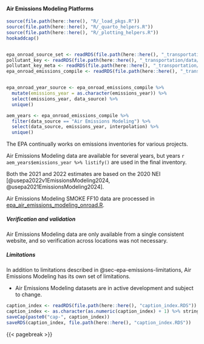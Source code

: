 #### Air Emissions Modeling Platforms {#sec-epa-air-emissions-modeling}
```r
source(file.path(here::here(), "R/_load_pkgs.R"))
source(file.path(here::here(), "R/_quarto_helpers.R"))
source(file.path(here::here(), "R/_plotting_helpers.R"))
hookaddcap()


epa_onroad_source_set <- readRDS(file.path(here::here(), "_transportation/data/epa_onroad_source_set.RDS"))
pollutant_key <- readRDS(file.path(here::here(), "_transportation/data/pollutant_key.RDS"))
pollutant_key_meta <- readRDS(file.path(here::here(), "_transportation/data/epa_onroad_source_set.RDS"))
epa_onroad_emissions_compile <- readRDS(file.path(here::here(), "_transportation/data/epa_onroad_emissions_compile.RDS"))


epa_onroad_year_source <- epa_onroad_emissions_compile %>%
  mutate(emissions_year = as.character(emissions_year)) %>%
  select(emissions_year, data_source) %>%
  unique()

aem_years <- epa_onroad_emissions_compile %>%
  filter(data_source == "Air Emissions Modeling") %>%
  select(data_source, emissions_year, interpolation) %>%
  unique()
```

The EPA continually works on emissions inventories for various projects. 

Air Emissions Modeling data are available for several years, but years `r aem_years$emissions_year %>% listify()` are used in the final inventory.

Both the 2021 and 2022 estimates are based on the 2020 NEI [@usepa2022v1EmissionsModeling2024, @usepa2021EmissionsModeling2024]. 

Air Emissions Modeling SMOKE FF10 data are processed in [epa_air_emissions_modeling_onroad.R](data-raw/epa_air_emissions_modeling_onroad.R). 

##### Verification and validation {#sec-epa-air-emis-verif-valid}

Air Emissions Modeling data are only available from a single consistent website, and so verification across locations was not necessary. 

<!-- ##### Activity data {#sec-epa-air-emis-activity-data} -->

<!-- TODO Compare underlying activity data with data from state DOTs -->

<!-- ##### Emissions factors -->

##### Limitations {#sec-epa-air-emis-mod-limit}

In addition to limitations described in @sec-epa-emissions-limitations, Air Emissions Modeling has its own set of limitations.

- Air Emissions Modeling datasets are in active development and subject to change.   

```r
caption_index <- readRDS(file.path(here::here(), "caption_index.RDS"))
caption_index <- as.character(as.numeric(caption_index) + 1) %>% stringr::str_pad(width = 2, side = "left", pad = "0")
saveCap(paste0("cap-", caption_index))
saveRDS(caption_index, file.path(here::here(), "caption_index.RDS"))
```
{{< pagebreak >}}
